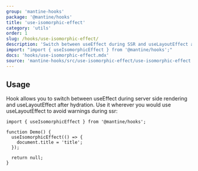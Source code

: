 ```yaml
---
group: 'mantine-hooks'
package: '@mantine/hooks'
title: 'use-isomorphic-effect'
category: 'utils'
order: 1
slug: /hooks/use-isomorphic-effect/
description: 'Switch between useEffect during SSR and useLayoutEffect after hydration'
import: "import { useIsomorphicEffect } from '@mantine/hooks';"
docs: 'hooks/use-isomorphic-effect.mdx'
source: 'mantine-hooks/src/use-isomorphic-effect/use-isomorphic-effect.ts'
---
```


## Usage

Hook allows you to switch between useEffect during server side rendering and useLayoutEffect after hydration.
Use it wherever you would use useLayoutEffect to avoid warnings during ssr:

```tsx
import { useIsomorphicEffect } from '@mantine/hooks';

function Demo() {
  useIsomorphicEffect(() => {
    document.title = 'title';
  });

  return null;
}
```
